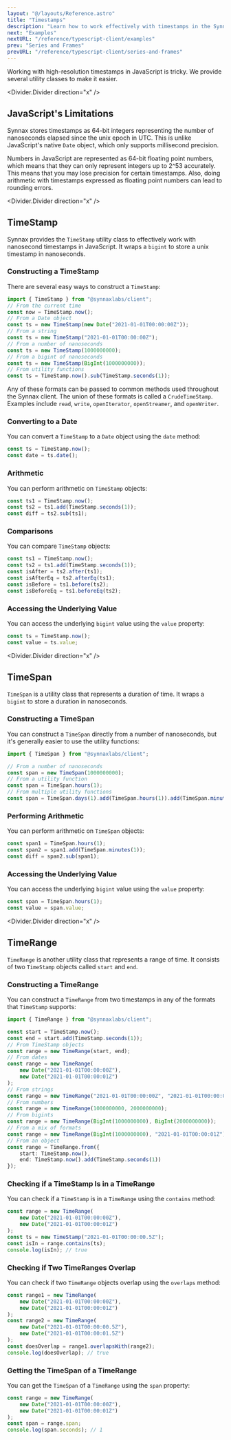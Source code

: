 ```yaml
---
layout: "@/layouts/Reference.astro"
title: "Timestamps"
description: "Learn how to work effectively with timestamps in the Synnax TypeScript client."
next: "Examples"
nextURL: "/reference/typescript-client/examples"
prev: "Series and Frames"
prevURL: "/reference/typescript-client/series-and-frames"
---
```


Working with high-resolution timestamps in JavaScript is tricky. We provide
several utility classes to make it easier.

<Divider.Divider direction="x" />

## JavaScript's Limitations

Synnax stores timestamps as 64-bit integers representing the number of
nanoseconds elapsed since the unix epoch in UTC. This is unlike JavaScript's
native `Date` object, which only supports millisecond precision.

Numbers in JavaScript are represented as 64-bit floating point numbers, which
means that they can only represent integers up to 2^53 accurately. This means
that you may lose precision for certain timestamps. Also, doing arithmetic with
timestamps expressed as floating point numbers can lead to rounding errors.

<Divider.Divider direction="x" />

## TimeStamp 

Synnax provides the `TimeStamp` utility class to effectively work with
nanosecond timestamps in JavaScript. It wraps a `bigint` to store a unix
timestamp in nanoseconds.

### Constructing a TimeStamp

There are several easy ways to construct a `TimeStamp`:

```typescript
import { TimeStamp } from "@synnaxlabs/client";
// From the current time
const now = TimeStamp.now(); 
// From a Date object
const ts = new TimeStamp(new Date("2021-01-01T00:00:00Z"));
// From a string
const ts = new TimeStamp("2021-01-01T00:00:00Z");
// From a number of nanoseconds
const ts = new TimeStamp(1000000000);
// From a bigint of nanoseconds
const ts = new TimeStamp(BigInt(1000000000));
// From utility functions
const ts = TimeStamp.now().sub(TimeStamp.seconds(1));
```

Any of these formats can be passed to common methods used throughout the Synnax
client. The union of these formats is called a `CrudeTimeStamp`. Examples
include `read`, `write`, `openIterator`, `openStreamer`, and `openWriter`.

### Converting to a Date

You can convert a `TimeStamp` to a `Date` object using the `date` method:

```typescript
const ts = TimeStamp.now();
const date = ts.date();
```

### Arithmetic

You can perform arithmetic on `TimeStamp` objects:

```typescript
const ts1 = TimeStamp.now();
const ts2 = ts1.add(TimeStamp.seconds(1));
const diff = ts2.sub(ts1);
```

### Comparisons

You can compare `TimeStamp` objects:

```typescript
const ts1 = TimeStamp.now();
const ts2 = ts1.add(TimeStamp.seconds(1));
const isAfter = ts2.after(ts1);
const isAfterEq = ts2.afterEq(ts1);
const isBefore = ts1.before(ts2);
const isBeforeEq = ts1.beforeEq(ts2);
```

### Accessing the Underlying Value

You can access the underlying `bigint` value using the `value` property:

```typescript
const ts = TimeStamp.now();
const value = ts.value;
```

<Divider.Divider direction="x" />

## TimeSpan

`TimeSpan` is a utility class that represents a duration of time. It wraps a
`bigint` to store a duration in nanoseconds.

### Constructing a TimeSpan

You can construct a `TimeSpan` directly from a number of nanoseconds, but it's generally
easier to use the utility functions:

```typescript
import { TimeSpan } from "@synnaxlabs/client";

// From a number of nanoseconds
const span = new TimeSpan(1000000000);
// From a utility function
const span = TimeSpan.hours(1);
// From multiple utility functions
const span = TimeSpan.days(1).add(TimeSpan.hours(1)).add(TimeSpan.minutes(1));
```

### Performing Arithmetic

You can perform arithmetic on `TimeSpan` objects:

```typescript
const span1 = TimeSpan.hours(1);
const span2 = span1.add(TimeSpan.minutes(1));
const diff = span2.sub(span1);
```

### Accessing the Underlying Value

You can access the underlying `bigint` value using the `value` property:

```typescript
const span = TimeSpan.hours(1);
const value = span.value;
```

<Divider.Divider direction="x" />

## TimeRange

`TimeRange` is another utility class that represents a range of time. It
consists of two `TimeStamp` objects called `start` and `end`.

### Constructing a TimeRange

You can construct a `TimeRange` from two timestamps in any of the formats that
`TimeStamp` supports:

```typescript
import { TimeRange } from "@synnaxlabs/client";

const start = TimeStamp.now();
const end = start.add(TimeStamp.seconds(1));
// From TimeStamp objects
const range = new TimeRange(start, end);
// From dates
const range = new TimeRange(
    new Date("2021-01-01T00:00:00Z"), 
    new Date("2021-01-01T00:00:01Z")
);
// From strings
const range = new TimeRange("2021-01-01T00:00:00Z", "2021-01-01T00:00:01Z");
// From numbers
const range = new TimeRange(1000000000, 2000000000);
// From bigints
const range = new TimeRange(BigInt(1000000000), BigInt(2000000000));
// From a mix of formats
const range = new TimeRange(BigInt(1000000000), "2021-01-01T00:00:01Z");
// From an object
const range = TimeRange.from({
    start: TimeStamp.now(),
    end: TimeStamp.now().add(TimeStamp.seconds(1))
});
```

### Checking if a TimeStamp Is in a TimeRange

You can check if a `TimeStamp` is in a `TimeRange` using the `contains` method:

```typescript
const range = new TimeRange(
    new Date("2021-01-01T00:00:00Z"), 
    new Date("2021-01-01T00:00:01Z")
);
const ts = new TimeStamp("2021-01-01T00:00:00.5Z");
const isIn = range.contains(ts);
console.log(isIn); // true
```

### Checking if Two TimeRanges Overlap

You can check if two `TimeRange` objects overlap using the `overlaps` method:

```typescript
const range1 = new TimeRange(
    new Date("2021-01-01T00:00:00Z"), 
    new Date("2021-01-01T00:00:01Z")
);
const range2 = new TimeRange(
    new Date("2021-01-01T00:00:00.5Z"), 
    new Date("2021-01-01T00:00:01.5Z")
);
const doesOverlap = range1.overlapsWith(range2);
console.log(doesOverlap); // true
```

### Getting the TimeSpan of a TimeRange

You can get the `TimeSpan` of a `TimeRange` using the `span` property:

```typescript
const range = new TimeRange(
    new Date("2021-01-01T00:00:00Z"), 
    new Date("2021-01-01T00:00:01Z")
);
const span = range.span;
console.log(span.seconds); // 1
```
